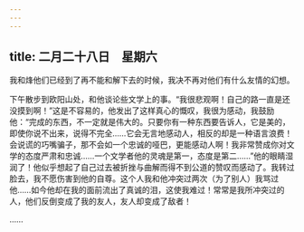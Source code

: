 ```yaml
---
---
---
```

title: 二月二十八日　星期六
---




我和烽他们已经到了再不能和解下去的时候，我决不再对他们有什么友情的幻想。

下午散步到欧阳山处，和他谈论些文学上的事。“我很悲观啊！自己的路一直是还没摸到啊！”这是不容易的，他发出了这样真心的慨叹，我很为感动，我鼓励他：“完成的东西，不一定就是伟大的。只要你有一种东西要告诉人，它是美的，即使你说不出来，说得不完全……它会无言地感动人，相反的却是一种语言浪费！会说谎的巧嘴骗子，那不会如一个忠诚的哑巴，更能感动人啊！我非常赞成你对文学的态度严肃和忠诚……一个文学者他的灵魂是第一，态度是第二……”他的眼睛湿润了！他似乎想起了自己过去被折挫与曲解而得不到公道的赞叹而感动了。我转过脸去，我不愿伤害到他的自尊。这个人我和他冲突过两次（为了别人）我骂过他……如今他却在我的面前流出了真诚的泪，这使我难过！常常是我所冲突过的人，他们反倒变成了我的友人，友人却变成了敌者！

……